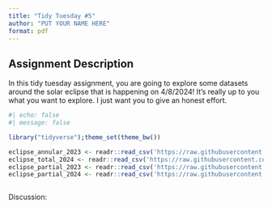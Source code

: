 ```yaml
---
title: "Tidy Tuesday #5"
author: "PUT YOUR NAME HERE"
format: pdf
---
```


## Assignment Description

In this tidy tuesday assignment, you are going to explore some datasets around the solar eclipse that is happening on 4/8/2024! It's really up to you what you want to explore. I just want you to give an honest effort. 



```r
#| echo: false
#| message: false

library("tidyverse");theme_set(theme_bw())
```

```r
eclipse_annular_2023 <- readr::read_csv('https://raw.githubusercontent.com/rfordatascience/tidytuesday/master/data/2024/2024-04-09/eclipse_annular_2023.csv')
eclipse_total_2024 <- readr::read_csv('https://raw.githubusercontent.com/rfordatascience/tidytuesday/master/data/2024/2024-04-09/eclipse_total_2024.csv')
eclipse_partial_2023 <- readr::read_csv('https://raw.githubusercontent.com/rfordatascience/tidytuesday/master/data/2024/2024-04-09/eclipse_partial_2023.csv')
eclipse_partial_2024 <- readr::read_csv('https://raw.githubusercontent.com/rfordatascience/tidytuesday/master/data/2024/2024-04-09/eclipse_partial_2024.csv')

```

```r

```


Discussion: